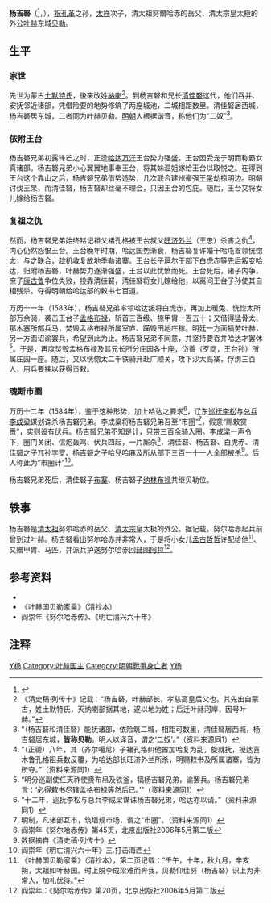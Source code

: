 '''杨吉砮'''（{{lang-mnc|ᠶᠠᠩᡤᡳᠨᡠ|z=Yangginu}}<ref>{{Cite book|last=佚名|last2=中华书局编|title=《满洲实录·卷1》|publisher=中华书局|year=1986|pages=23|ref=harv}}</ref>，{{Bd|?||1584年||catIdx=E}}），[[祝孔革|祝孔革]]之孙，[[太杵|太杵]]次子，清太祖努爾哈赤的岳父、清太宗皇太極的外公[[叶赫|叶赫]]东城[[贝勒|贝勒]]。

== 生平 ==
=== 家世 ===
先世为蒙古[[土默特氏|土默特氏]]，後來改姓[[納喇|納喇]]<ref>《清史稿·列传十》记载：“杨吉砮，叶赫部长，孝慈高皇后父也。其先出自蒙古，姓土默特氏，灭纳喇部据其地，遂以地为姓；后迁叶赫河岸，因号叶赫。”</ref>。到杨吉砮和兄长[[清佳砮|清佳砮]]这代，他们吞并、安抚邻近诸部，凭借险要的地势修筑了两座城池，二城相距数里。清佳砮居西城，杨吉砮居东城，二者同为叶赫贝勒。[[明朝|明朝]]人根据谐音，称他们为“二奴”<ref> “（杨吉砮和清佳砮）能抚诸部，依险筑二城，相距可数里，清佳砮居西城，杨吉砮居东城，'''皆称贝勒'''。明人以译音，谓之‘二奴’。”（资料来源同1）</ref>。

=== 依附王台 ===
杨吉砮兄弟初露锋芒之时，正逢[[哈达_(海西女真)|哈达]][[万汗|万汗]]王台势力强盛。王台因受宠于明而称霸女真诸部。杨吉砮兄弟小心翼翼地事奉王台，将其妹温姐嫁给王台以取悦之。在得到王台这个靠山之后，杨吉砮兄弟借势造势，几次联合建州豪强[[王杲|王杲]]劫掠明边。明朝讨伐王杲，而清佳砮，杨吉砮却丝毫不理会，只因王台的包庇。随后，王台又将女儿嫁给杨吉砮。

=== 复祖之仇 === 
然而，杨吉砮兄弟始终铭记祖父褚孔格被王台叔父[[旺济外兰|旺济外兰]]（王忠）杀害之仇<ref>“（正德）八年，其（齐尔噶尼）子褚孔格纠他酋加哈复为乱，旋就抚，授达喜木鲁孔格阻兵数反覆，为哈达部长旺济外兰所杀，明赐敕书及所属诸寨，皆为所夺。”（资料来源同1）</ref>，内心仍然怨恨王台。王台晚年时期，哈达国势渐衰，杨吉砮复许婚于哈屯首领恍惚太，与之联合，趁机收复故地季勒诸寨。王台长子[[扈尔干|扈尔干]]部下[[白虎赤|白虎赤]]等先后叛变哈达，归附杨吉砮，叶赫势力逐渐强盛，王台以此忧愤而死。王台死后，诸子内争，庶子[[康古鲁|康古鲁]]争位失败，投靠清佳砮，清佳砮将女儿嫁给他，以离间王台子孙使其自相残杀。夺得明朝给哈达部的敕书七百道。

万历十一年（1583年），杨吉砮兄弟率领哈达叛将白虎赤，再加上暖兔、恍惚太所部万余骑，袭击王台子[[孟格布禄|孟格布禄]]，斩首三百级、掠甲胄一百五十；又借得猛骨太、那木塞所部兵马，焚毁孟格布禄所属室庐、躏毁田地庄稼。明廷一方面犒劳叶赫，另一方面诏谕罢兵，希望到此为止。杨吉砮兄弟不同意，并坚持要吞并哈达才罢休<ref>“明分巡副使任天祚使赍布帛及铁釜，犒杨吉砮兄弟，谕罢兵。杨吉砮兄弟言：‘必得敕书尽辖孟格布禄等然后已。’”（资料来源同1）</ref>。于是，再度焚毁孟格布禄及其兄长所分庄园各十座，岱善（歹商，王台孙）所属庄园一座。随后，又以恍惚太二千铁骑开赴广顺关，攻下沙大高寨，俘虏三百人，用兵要挟以获得贡敕。

=== 魂断市圈 ===
万历十二年（1584年），鉴于这种形势，加上哈达之要求<ref>“十二年，巡抚李松与总兵李成梁谋诛杨吉砮兄弟，哈达亦以请。”（资料来源同1）</ref>，辽东[[巡抚|巡抚]][[李松_(嘉靖進士)|李松]]与[[总兵|总兵]][[李成梁|李成梁]]谋划诛杀杨吉砮兄弟。李成梁将杨吉砮兄弟召至“市圈”<ref>明制，凡诸部互市，筑墙规市场，谓之“市圈”。（资料来源同1）</ref>，假意“赐敕赏赉”，实则设有伏兵。杨吉砮兄弟不知是计，只带三百余骑入圈。李成梁一声令下，圈门关闭、信炮轰鸣、伏兵四起，一片厮杀<ref>阎崇年《努尔哈赤传》第45页，北京出版社2006年5月第二版</ref>，清佳砮、杨吉砮、白虎赤、清佳砮之子兀孙孛罗、杨吉砮之子哈兒哈麻及所从部下三百一十一人全部被杀<ref>数据摘自《清史稿·列传十》</ref>。后人称此为“市圈计”<ref>阎崇年《明亡清兴六十年》三.打击海西</ref>。

杨吉砮兄弟死后，清佳砮子[[布寨|布寨]]、杨吉砮子[[纳林布禄|纳林布禄]]共继贝勒位。

== 轶事 ==

杨吉砮是[[努尔哈赤|清太祖]]努尔哈赤的岳父、[[皇太極|清太宗]]皇太极的外公。据记载，努尔哈赤起兵前曾到过叶赫。杨吉砮看出努尔哈赤并非常人，于是将小女儿[[孝慈高皇后_(清朝)|孟古哲哲]]许配给他<ref>《叶赫国贝勒家乘》（清抄本），第二页记载：“壬午，十年，秋九月，辛亥朔，太祖如叶赫国。时上脱李成梁难而奔我，贝勒仰佳努（杨吉砮）识上为非常人，加礼优待。”</ref>、又赠甲胄、马匹，并派兵护送努尔哈赤回[[赫图阿拉|赫图阿拉]]<ref>阎崇年：《努尔哈赤传》第20页，北京出版社2006年5月第二版</ref>。

== 参考资料 ==
*{{Cite web |url= http://www.guoxue.com/shibu/24shi/qingshigao/qsg_223.htm |title= 《清史稿·列传十》 |author= [[赵尔巽|赵尔巽]]等 |access-date= 2011-03-24 |archive-date= 2011-06-09 |archive-url= https://web.archive.org/web/20110609131047/http://www.guoxue.com/shibu/24shi/qingshigao/qsg_223.htm |dead-url= no }}
*《叶赫国贝勒家乘》（清抄本）
*阎崇年《努尔哈赤传》、《明亡清兴六十年》

==注释==
{{reflist}}
{{start box}}
{{s-before|[[太杵|太杵]]}}
{{s-title|[[葉赫|叶赫国主（东城贝勒）]]|?-1584年}}
{{s-after|[[纳林布禄|纳林布禄]]}}
{{end box}}
{{叶赫国主世系}}
[[Category:1584年逝世|Y杨]]
[[Category:叶赫国主|Category:叶赫国主]]
[[Category:明朝戰爭身亡者|Category:明朝戰爭身亡者]]
[[Category:叶赫那拉氏|Y杨]]
